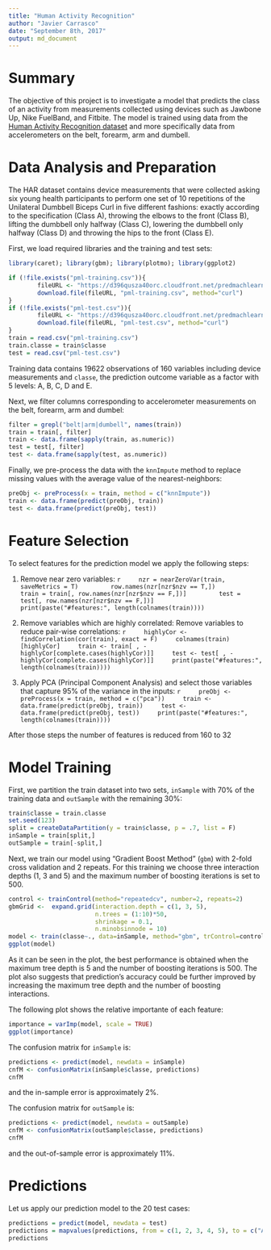 ---
title: "Human Activity Recognition"
author: "Javier Carrasco"
date: "September 8th, 2017"
output: md_document
---
# Summary
The objective of this project is to investigate a model that predicts the class of an activity from measurements collected using devices such as Jawbone Up, Nike FuelBand, and Fitbite. The model is trained using data from the [Human Activity Recognition dataset](http://groupware.les.inf.puc-rio.br/har) and more specifically data from accelerometers on the belt, forearm, arm and dumbell.

# Data Analysis and Preparation
The HAR dataset contains device measurements that were collected asking six young health participants to perform one set of 10 repetitions of the Unilateral Dumbbell Biceps Curl in five different fashions: exactly according to the specification (Class A), throwing the elbows to the front (Class B), lifting the dumbbell only halfway (Class C), lowering the dumbbell only halfway (Class D) and throwing the hips to the front (Class E).

First, we load required libraries and the training and test sets:
```{r warning=FALSE, message=FALSE}
library(caret); library(gbm); library(plotmo); library(ggplot2)

if (!file.exists("pml-training.csv")){
        fileURL <- "https://d396qusza40orc.cloudfront.net/predmachlearn/pml-training.csv"
        download.file(fileURL, "pml-training.csv", method="curl")
}  
if (!file.exists("pml-test.csv")){
        fileURL <- "https://d396qusza40orc.cloudfront.net/predmachlearn/pml-testing.csv"
        download.file(fileURL, "pml-test.csv", method="curl")
}
train = read.csv("pml-training.csv")
train.classe = train$classe
test = read.csv("pml-test.csv")
```

Training data contains 19622 observations of 160 variables including
device measurements and `classe`, the prediction outcome variable as a factor with 5 levels: A, B, C, D and E.

Next, we filter columns corresponding to accelerometer measurements on the belt, forearm, arm and dumbel:
```{r}
filter = grepl("belt|arm|dumbell", names(train))
train = train[, filter]
train <- data.frame(sapply(train, as.numeric))
test = test[, filter]
test <- data.frame(sapply(test, as.numeric))
```

Finally, we pre-process the data with the `knnImpute` method to replace missing values with the average value of the nearest-neighbors:
```{r}
preObj <- preProcess(x = train, method = c("knnImpute"))
train <- data.frame(predict(preObj, train))
test <- data.frame(predict(preObj, test))
```

# Feature Selection
To select features for the prediction model we apply the following steps:

1. Remove near zero variables:
    ```{r}
    nzr = nearZeroVar(train, saveMetrics = T)    
    row.names(nzr[nzr$nzv == T,])    
    train = train[, row.names(nzr[nzr$nzv == F,])]    
    test = test[, row.names(nzr[nzr$nzv == F,])]    
    print(paste("#features:", length(colnames(train))))    
    ```

2. Remove variables which are highly correlated:
Remove variables to reduce pair-wise correlations:
    ```{r}
    highlyCor <- findCorrelation(cor(train), exact = F)
    colnames(train)[highlyCor]
    train <- train[ , - highlyCor[complete.cases(highlyCor)]]
    test <- test[ , - highlyCor[complete.cases(highlyCor)]]
    print(paste("#features:", length(colnames(train))))
    ```

3. Apply PCA (Principal Component Analysis) and select those variables that capture 95% of the variance in the inputs:
    ```{r}
    preObj <- preProcess(x = train, method = c("pca"))
    train <- data.frame(predict(preObj, train))
    test <- data.frame(predict(preObj, test))
    print(paste("#features:", length(colnames(train))))
    ```

After those steps the number of features is reduced from 160 to 32

# Model Training
First, we partition the train dataset into two sets, `inSample` with 70% of the training data and `outSample` with the remaining 30%:
```{r}
train$classe = train.classe
set.seed(123)
split = createDataPartition(y = train$classe, p = .7, list = F)
inSample = train[split,]
outSample = train[-split,]
```

Next, we train our model using "Gradient Boost Method" (`gbm`) with 2-fold cross validation and 2 repeats. For this training we choose three interaction depths (1, 3 and 5) and the maximum number of boosting iterations is set to 500.

```{r message=FALSE, warning=FALSE}
control <- trainControl(method="repeatedcv", number=2, repeats=2)
gbmGrid <-  expand.grid(interaction.depth = c(1, 3, 5),
                        n.trees = (1:10)*50,
                        shrinkage = 0.1,
                        n.minobsinnode = 10)
model <- train(classe~., data=inSample, method="gbm", trControl=control, tuneGrid=gbmGrid)
ggplot(model)
```

As it can be seen in the plot, the best performance is obtained when the maximum tree depth is 5 and the number of boosting iterations is 500. The plot also suggests that prediction's accuracy could be further improved by increasing the maximum tree depth and the number of boosting interactions.

The following plot shows the relative importante of each feature:
```{r}
importance = varImp(model, scale = TRUE)
ggplot(importance)
```

The confusion matrix for `inSample` is:
```{r}
predictions <- predict(model, newdata = inSample)
cnfM <- confusionMatrix(inSample$classe, predictions)
cnfM
```

and the in-sample error is approximately 2%.

The confusion matrix for `outSample` is:
```{r}
predictions <- predict(model, newdata = outSample)
cnfM <- confusionMatrix(outSample$classe, predictions)
cnfM
```

and the out-of-sample error is approximately 11%.

# Predictions
Let us apply our prediction model to the 20 test cases:
```{r message=FALSE, warning=FALSE}
predictions = predict(model, newdata = test)
predictions = mapvalues(predictions, from = c(1, 2, 3, 4, 5), to = c("A", "B", "C", "D", "E"))
predictions
```
